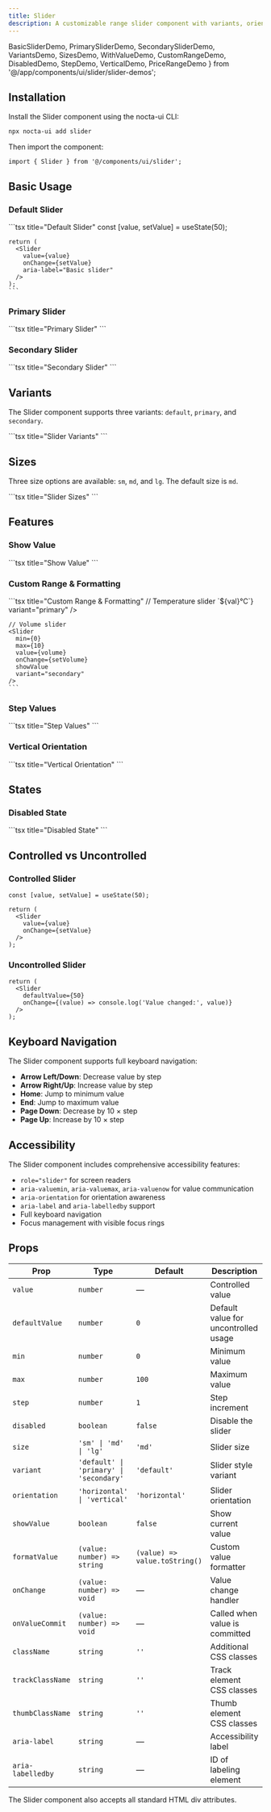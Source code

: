 ```yaml
---
title: Slider
description: A customizable range slider component with variants, orientations, and accessibility support for value selection
---
```


  BasicSliderDemo,
  PrimarySliderDemo,
  SecondarySliderDemo,
  VariantsDemo,
  SizesDemo,
  WithValueDemo,
  CustomRangeDemo,
  DisabledDemo,
  StepDemo,
  VerticalDemo,
  PriceRangeDemo
} from '@/app/components/ui/slider/slider-demos';

## Installation

Install the Slider component using the nocta-ui CLI:

```bash title="Terminal"
npx nocta-ui add slider
```

Then import the component:

```tsx title="Import"
import { Slider } from '@/components/ui/slider';
```

## Basic Usage

### Default Slider

<DocsTabs defaultValue="preview">
  <DocsTab value="preview" title="Preview">
    <BasicSliderDemo />
  </DocsTab>
  <DocsTab value="code" title="Code">
    ```tsx title="Default Slider"
    const [value, setValue] = useState(50);

    return (
      <Slider 
        value={value} 
        onChange={setValue}
        aria-label="Basic slider"
      />
    );
    ```
  </DocsTab>
</DocsTabs>

### Primary Slider

<DocsTabs defaultValue="preview">
  <DocsTab value="preview" title="Preview">
    <PrimarySliderDemo />
  </DocsTab>
  <DocsTab value="code" title="Code">
    ```tsx title="Primary Slider"
    <Slider 
      variant="primary"
      value={value} 
      onChange={setValue}
    />
    ```
  </DocsTab>
</DocsTabs>

### Secondary Slider

<DocsTabs defaultValue="preview">
  <DocsTab value="preview" title="Preview">
    <SecondarySliderDemo />
  </DocsTab>
  <DocsTab value="code" title="Code">
    ```tsx title="Secondary Slider"
    <Slider 
      variant="secondary"
      value={value} 
      onChange={setValue}
    />
    ```
  </DocsTab>
</DocsTabs>

## Variants

The Slider component supports three variants: `default`, `primary`, and `secondary`.

<DocsTabs defaultValue="preview">
  <DocsTab value="preview" title="Preview">
    <VariantsDemo />
  </DocsTab>
  <DocsTab value="code" title="Code">
    ```tsx title="Slider Variants"
    <Slider variant="default" value={value} onChange={setValue} />
    <Slider variant="primary" value={value} onChange={setValue} />
    <Slider variant="secondary" value={value} onChange={setValue} />
    ```
  </DocsTab>
</DocsTabs>

## Sizes

Three size options are available: `sm`, `md`, and `lg`. The default size is `md`.

<DocsTabs defaultValue="preview">
  <DocsTab value="preview" title="Preview">
    <SizesDemo />
  </DocsTab>
  <DocsTab value="code" title="Code">
    ```tsx title="Slider Sizes"
    <Slider size="sm" value={value} onChange={setValue} />
    <Slider size="md" value={value} onChange={setValue} />
    <Slider size="lg" value={value} onChange={setValue} />
    ```
  </DocsTab>
</DocsTabs>

## Features

### Show Value

<DocsTabs defaultValue="preview">
  <DocsTab value="preview" title="Preview">
    <WithValueDemo />
  </DocsTab>
  <DocsTab value="code" title="Code">
    ```tsx title="Show Value"
    <Slider 
      value={value} 
      onChange={setValue}
      showValue
      variant="primary"
    />
    ```
  </DocsTab>
</DocsTabs>

### Custom Range & Formatting

<DocsTabs defaultValue="preview">
  <DocsTab value="preview" title="Preview">
    <CustomRangeDemo />
  </DocsTab>
  <DocsTab value="code" title="Code">
    ```tsx title="Custom Range & Formatting"
    // Temperature slider
    <Slider 
      min={16}
      max={30}
      step={0.5}
      value={temperature} 
      onChange={setTemperature}
      showValue
      formatValue={(val) => `${val}°C`}
      variant="primary"
    />

    // Volume slider  
    <Slider 
      min={0}
      max={10}
      value={volume} 
      onChange={setVolume}
      showValue
      variant="secondary"
    />
    ```
  </DocsTab>
</DocsTabs>

### Step Values

<DocsTabs defaultValue="preview">
  <DocsTab value="preview" title="Preview">
    <StepDemo />
  </DocsTab>
  <DocsTab value="code" title="Code">
    ```tsx title="Step Values"
    <Slider 
      min={0}
      max={100}
      step={5}
      value={value} 
      onChange={setValue}
      showValue
      variant="primary"
    />
    ```
  </DocsTab>
</DocsTabs>

### Vertical Orientation

<DocsTabs defaultValue="preview">
  <DocsTab value="preview" title="Preview">
    <VerticalDemo />
  </DocsTab>
  <DocsTab value="code" title="Code">
    ```tsx title="Vertical Orientation"
    <Slider 
      orientation="vertical"
      value={value} 
      onChange={setValue}
      variant="primary"
      className="h-48"
    />
    ```
  </DocsTab>
</DocsTabs>

## States

### Disabled State

<DocsTabs defaultValue="preview">
  <DocsTab value="preview" title="Preview">
    <DisabledDemo />
  </DocsTab>
  <DocsTab value="code" title="Code">
    ```tsx title="Disabled State"
    <Slider 
      value={60}
      disabled
    />
    ```
  </DocsTab>
</DocsTabs>

## Controlled vs Uncontrolled

### Controlled Slider
```tsx
const [value, setValue] = useState(50);

return (
  <Slider 
    value={value} 
    onChange={setValue}
  />
);
```

### Uncontrolled Slider
```tsx
return (
  <Slider 
    defaultValue={50}
    onChange={(value) => console.log('Value changed:', value)}
  />
);
```

## Keyboard Navigation

The Slider component supports full keyboard navigation:

- **Arrow Left/Down**: Decrease value by step
- **Arrow Right/Up**: Increase value by step
- **Home**: Jump to minimum value
- **End**: Jump to maximum value
- **Page Down**: Decrease by 10 × step
- **Page Up**: Increase by 10 × step

## Accessibility

The Slider component includes comprehensive accessibility features:

- `role="slider"` for screen readers
- `aria-valuemin`, `aria-valuemax`, `aria-valuenow` for value communication
- `aria-orientation` for orientation awareness
- `aria-label` and `aria-labelledby` support
- Full keyboard navigation
- Focus management with visible focus rings

## Props

| Prop | Type | Default | Description |
|------|------|---------|-------------|
| `value` | `number` | — | Controlled value |
| `defaultValue` | `number` | `0` | Default value for uncontrolled usage |
| `min` | `number` | `0` | Minimum value |
| `max` | `number` | `100` | Maximum value |
| `step` | `number` | `1` | Step increment |
| `disabled` | `boolean` | `false` | Disable the slider |
| `size` | `'sm' \| 'md' \| 'lg'` | `'md'` | Slider size |
| `variant` | `'default' \| 'primary' \| 'secondary'` | `'default'` | Slider style variant |
| `orientation` | `'horizontal' \| 'vertical'` | `'horizontal'` | Slider orientation |
| `showValue` | `boolean` | `false` | Show current value |
| `formatValue` | `(value: number) => string` | `(value) => value.toString()` | Custom value formatter |
| `onChange` | `(value: number) => void` | — | Value change handler |
| `onValueCommit` | `(value: number) => void` | — | Called when value is committed |
| `className` | `string` | `''` | Additional CSS classes |
| `trackClassName` | `string` | `''` | Track element CSS classes |
| `thumbClassName` | `string` | `''` | Thumb element CSS classes |
| `aria-label` | `string` | — | Accessibility label |
| `aria-labelledby` | `string` | — | ID of labeling element |

The Slider component also accepts all standard HTML div attributes. 